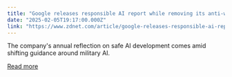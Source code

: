 ```yaml
---
title: "Google releases responsible AI report while removing its anti-weapons pledge"
date: "2025-02-05T19:17:00.000Z"
link: "https://www.zdnet.com/article/google-releases-responsible-ai-report-while-removing-its-anti-weapons-pledge/"
---
```


The company's annual reflection on safe AI development comes amid shifting guidance around military AI.

[Read more](https://www.zdnet.com/article/google-releases-responsible-ai-report-while-removing-its-anti-weapons-pledge/)

